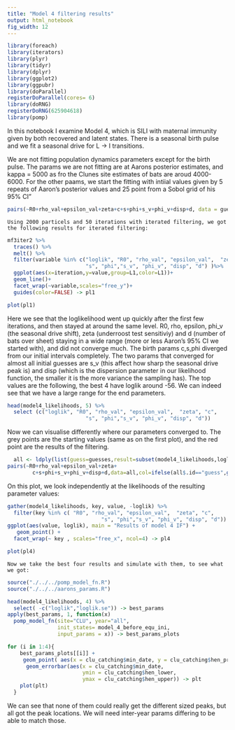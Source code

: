 ```yaml
---
title: "Model 4 filtering results"
output: html_notebook
fig_width: 12
---
```


```r
library(foreach)
library(iterators)
library(plyr)
library(tidyr)
library(dplyr)
library(ggplot2)
library(ggpubr)
library(doParallel)
registerDoParallel(cores= 6)
library(doRNG)
registerDoRNG(625904618)
library(pomp)
```

In this notebook I examine Model 4, which is SILI with maternal immunity given by both recovered and latent states. There is a seasonal birth pulse and we fit a seasonal drive for L -> I transitions.  

  We are not fitting population dynamics parameters except for the birth pulse. The params we are not fitting are at Aarons posterior estimates, and kappa = 5000 as fro the Clunes site estimates of bats are aroud 4000-6000. For the other paams, we start the fitting with intiial values given by 5 repeats of Aaron's posterior values and 25 point from a Sobol grid of his 95% CI"

```r
pairs(~R0+rho_val+epsilon_val+zeta+c+s+phi+s_v+phi_v+disp+d, data = guesses, pch = 20, main = "Model 4 fitting starting values")
```

  
    Using 2000 particels and 50 iterations with iterated filtering, we got the following results for iterated filtering:
```r
mf3iter2 %>%
  traces() %>%
  melt() %>%
  filter(variable %in% c("loglik", "R0", "rho_val", "epsilon_val",  "zeta", "c",
                         "s", "phi","s_v", "phi_v", "disp", "d") )%>%
  ggplot(aes(x=iteration,y=value,group=L1,color=L1))+
  geom_line()+
  facet_wrap(~variable,scales="free_y")+
  guides(color=FALSE) -> pl1

plot(pl1)
```
  Here we see that the loglikelihood went up quickly after the first few iterations, and then stayed at around the same level. R0, rho, epsilon, phi_v (the seasonal drive shift), zeta (underroost test sensitiviy) and d (number of bats over sheet) staying in a wide range (more or less Aaron's 95% CI we started with), and did not converge much. The birth params c,s,phi diverged from our initial intervals completely. The two params that converged for almost all initial guesses are s_v (this affect how sharp the seasonal drive peak is) and disp (which is the dispersion parameter in our likelihood function, the smaller it is the more variance the sampling has).
  The top values are the following, the best 4 have loglik around -56. We can indeed see that we have a large range for the end parameters.
```r
head(model4_likelihoods, 5) %>%
  select (c("loglik", "R0", "rho_val", "epsilon_val",  "zeta", "c",
                         "s", "phi","s_v", "phi_v", "disp", "d"))
```
  Now we can visualise differently where our parameters converged to. The grey points are the starting values (same as on the first plot), and the red point are the results of the filtering.
```r
  all <- ldply(list(guess=guesses,result=subset(model4_likelihoods,loglik>max(loglik)-20)))
pairs(~R0+rho_val+epsilon_val+zeta+
        c+s+phi+s_v+phi_v+disp+d,data=all,col=ifelse(all$.id=="guess",grey(0.5),"red"),pch=20,main ="Model 4 high likelihood areas" )
```

  On this plot, we look independently at the likelihoods of the resulting parameter values:
```r
gather(model4_likelihoods, key, value, -loglik) %>%
  filter(key %in% c( "R0", "rho_val", "epsilon_val",  "zeta", "c",
                              "s", "phi","s_v", "phi_v", "disp", "d")) %>%
ggplot(aes(value, loglik), main = "Results of model 4 IF") + 
   geom_point() +
  facet_wrap(~ key , scales="free_x", ncol=4) -> pl4

plot(pl4)
``` 
  
    Now we take the best four results and simulate with them, to see what we got:
```r
source("./../../pomp_model_fn.R")
source("./../../aarons_params.R")

head(model4_likelihoods, 4) %>%
  select( -c("loglik","loglik.se")) -> best_params
apply(best_params, 1, function(x)
  pomp_model_fn(site="CLU", year="all", 
                init_states= model_4_before_equ_ini,
                input_params = x)) -> best_params_plots

for (i in 1:4){
    best_params_plots[[i]] +
     geom_point( aes(x = clu_catching$min_date, y = clu_catching$hen_prevalence))+
      geom_errorbar(aes(x = clu_catching$min_date,
                        ymin = clu_catching$hen_lower, 
                        ymax = clu_catching$hen_upper)) -> plt
    plot(plt)
  }
```
We can see that none of them could really get the different sized peaks, but all got the peak locations. We will need inter-year params differing to be able to match those.     
